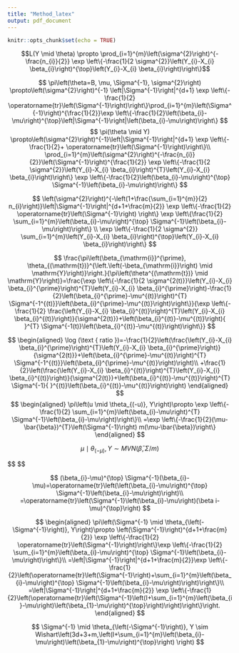```yaml
---
title: "Method_latex"
output: pdf_document
---
```


```r
knitr::opts_chunk$set(echo = TRUE)
```
$$L(Y \mid \theta) \propto \prod_{i=1}^{m}\left(\sigma^{2}\right)^{-\frac{n_{i}}{2}} \exp \left\{-\frac{1}{2 \sigma^{2}}\left(Y_{i}-X_{i} \beta_{i}\right)^{\top}\left(Y_{i}-X_{i} \beta_{i}\right)\right\}$$

$$
\pi\left(\theta=B, \mu, \Sigma^{-1}, \sigma^{2}\right) \propto\left(\sigma^{2}\right)^{-1} \left|\Sigma^{-1}\right|^{d+1} \exp \left\{-\frac{1}{2} \operatorname{tr}\left(\Sigma^{-1}\right)\right\}\prod_{i=1}^{m}\left(\Sigma^{-1}\right)^{\frac{1}{2}}\exp \left\{-\frac{1}{2}\left(\beta_{i}-\mu\right)^{\top}\left|\Sigma^{-1}\right|\left(\beta_{i}-\mu\right)\right\}
$$
$$
\pi(\theta \mid Y) \propto\left(\sigma^{2}\right)^{-1}\left|\Sigma^{-1}\right|^{d+1} 
\exp \left\{-\frac{1}{2}+ \operatorname{tr}\left(\Sigma^{-1}\right)\right\}\\ \prod_{i=1}^{m}\left(\sigma^{2}\right)^{-\frac{n_{i}}{2}}\left(\Sigma^{-1}\right)^{\frac{1}{2}} 
\exp \left\{-\frac{1}{2 \sigma^{2}}\left(Y_{i}-X_{i} \beta_{i}\right)^{T}\left(Y_{i}-X_{i} \beta_{i}\right)\right\} 
\exp \left\{-\frac{1}{2}\left(\beta_{i}-\mu\right)^{\top} \Sigma^{-1}\left(\beta_{i}-\mu\right)\right\}
$$

$$
\left(\sigma^{2}\right)^{-\left(1+\frac{\sum_{i=1}^{m}}{2} n_{i}\right)}\left|\Sigma^{-1}\right|^{d+1+\frac{m}{2}} 
\exp \left\{-\frac{1}{2} \operatorname{tr}\left(\Sigma^{-1}\right) \right\}
\exp \left\{\frac{1}{2} \sum_{i=1}^{m}\left(\beta_{i}-\mu\right)^{\top} \Sigma^{-1}\left(\beta_{i}-\mu\right)\right\} \\
\exp \left\{-\frac{1}{2 \sigma^{2}} \sum_{i=1}^{m}\left(Y_{i}-X_{i} \beta_{i}\right)^{\top}\left(Y_{i}-X_{i} \beta_{i}\right)\right\}
$$

$$
\frac{\pi\left(\beta_{\mathrm{i}}^{\prime}, \theta_{(\mathrm{t})}^{\left.\left(-\beta_{\mathrm{i}}\right) \mid \mathrm{Y}\right)}\right.}{\pi\left(\theta^{(\mathrm{t})} \mid \mathrm{Y}\right)}=\frac{\exp \left\{-\frac{1}{2 \sigma^{2(t)}}\left(Y_{i}-X_{i} \beta_{i}^{\prime}\right)^{T}\left(Y_{i}-X_{i} \beta_{i}^{\prime}\right)-\frac{1}{2}\left(\beta_{i}^{\prime}-\mu^{(t)}\right)^{T} \Sigma^{-1^{(t)}}\left(\beta_{i}^{\prime}-\mu^{(t)}\right)\right\}}{\exp \left\{-\frac{1}{2} \frac{\left(Y_{i}-X_{i} \beta_{i}^{(t)}\right)^{T}\left(Y_{i}-X_{i} \beta_{i}^{(t)}\right)}{\sigma^{2(t)}}+\left(\beta_{i}^{(t)}-\mu^{(t)}\right){ }^{T} \Sigma^{-1(t)}\left(\beta_{i}^{(t)}-\mu^{(t)}\right)\right\}}
$$

$$
\begin{aligned}
\log (\text { ratio })=-\frac{1}{2}\left(\frac{\left(Y_{i}-X_{i} \beta_{i}^{\prime}\right)^{T}\left(Y_{i}-X_{i} \beta_{i}^{\prime}\right)}{\sigma^{2(t)}}+\left(\beta_{i}^{\prime}-\mu^{(t)}\right)^{T} \Sigma^{-1^{(t)}}\left(\beta_{i}^{\prime}-\mu^{(t)}\right)\right)\\
+\frac{1}{2}\left(\frac{\left(Y_{i}-X_{i} \beta_{i}^{(t)}\right)^{T}\left(Y_{i}-X_{i} \beta_{i}^{(t)}\right)}{\sigma^{2(t)}}+\left(\beta_{i}^{(t)}-\mu^{(t)}\right)^{T} \Sigma^{-1}{ }^{(t)}\left(\beta_{i}^{(t)}-\mu^{(t)}\right)\right)
\end{aligned}
$$
$$
\begin{aligned}
\pi\left(u \mid \theta_{(-u)}, Y\right)\propto
\exp \left\{-\frac{1}{2} \sum_{i=1}^{m}\left(\beta_{i}-\mu\right)^{T} \Sigma^{-1}\left(\beta_{i}-\mu\right)\right\}\\
=\exp \left\{-\frac{1}{2}(\mu-\bar{\beta})^{T}\left(\Sigma^{-1}\right) m(\mu-\bar{\beta})\right\}
\end{aligned}
$$

$$
\mu \mid \theta_{(-\mu)}, Y \sim MVN(\bar{\beta},\Sigma/m)
$$

$$
\begin{equation}
\frac{\pi\left(\sigma^{2^{\prime}}, \theta_{\left(-\sigma^{2}\right)}^{(t)}\mid Y\right)}{\pi\left(\theta^{(t)}\mid Y\right)}=

\frac{\left(\sigma^{2^{\prime}}\right)^{-\left(1+\frac{M}{2}\right)}
\exp \left\{-\frac{1}{2 \sigma^{2^{\prime}}} \sum_{i=1}^{m}\left(Y_{i}-x_{i} \beta_{i}^{(t)}\right)^{\top}\left(Y_{i}-x_{i} \beta_{i}^{(t)}\right)\right\}} 

{\left(\sigma^{2^{(t)}}\right)^{-\left(1+\frac{M}{2}\right)}
\exp \left\{-\frac{1}{2 \sigma^{2(t)}} \sum_{i=1}^{m}\left(Y_{i}-x_{i} \beta_{i}^{(t)}\right)^{\top}\left(Y_{i}-x_{i} \beta_{i}^{(t)}\right)\right\}}
\end{equation}
$$

$$
(\beta_{i}-\mu)^{\top} \Sigma^{-1}(\beta_{i}-\mu)=\operatorname{tr}\left(\left(\beta_{i}-\mu\right)^{\top} \Sigma^{-1}\left(\beta_{i}-\mu\right)\right)\\
=\operatorname{tr}\left(\Sigma^{-1}\left(\beta_{i}-\mu\right)(\beta i-\mu)^{\top}\right)
$$

$$
\begin{aligned}
\pi\left(\Sigma^{-1} \mid \theta_{\left(-\Sigma^{-1}\right)}, Y\right)\propto
\left(\Sigma^{-1}\right)^{d+1+\frac{m}{2}} \exp \left\{-\frac{1}{2} \operatorname{tr}\left(\Sigma^{-1}\right)\right\}\exp \left\{-\frac{1}{2} \sum_{i=1}^{m}\left(\beta_{i}-\mu\right)^{\top} \Sigma^{-1}\left(\beta_{i}-\mu\right)\right\}\\
=\left|\Sigma^{-1}\right|^{d+1+\frac{m}{2}}\exp \left\{-\frac{1}{2}\left(\operatorname{tr}\left(\Sigma^{-1}\right)+\sum_{i=1}^{m}\left(\beta_{i}-\mu\right)^{\top} \Sigma^{-1}\left(\beta_{i}-\mu\right)\right)\right\}\\
=\left|\Sigma^{-1}\right|^{d+1+\frac{m}{2}}
\exp \left\{-\frac{1}{2}\left(\operatorname{tr}\left(\Sigma^{-1}\left(I+\sum_{i=1}^{m}\left(\beta_{i}-\mu\right)\left(\beta_{1}-\mu\right)^{\top}\right)\right)\right\}\right.
\end{aligned}
$$

$$
\Sigma^{-1} \mid \theta_{\left(-\Sigma^{-1}\right)}, Y \sim Wishart\left(3d+3+m,\left(I+\sum_{i=1}^{m}\left(\beta_{i}-\mu\right)\left(\beta_{1}-\mu\right)^{\top}\right) \right)
$$